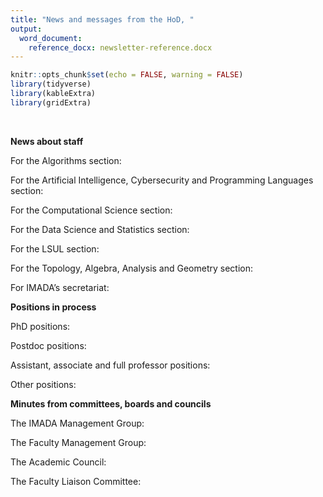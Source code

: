 ```yaml
---
title: "News and messages from the HoD, "
output: 
  word_document:
    reference_docx: newsletter-reference.docx
---
```


```r
knitr::opts_chunk$set(echo = FALSE, warning = FALSE)
library(tidyverse)
library(kableExtra)
library(gridExtra)
```

\

**News about staff**

For the Algorithms section:
\

For the Artificial Intelligence, Cybersecurity and Programming Languages section:
\

For the Computational Science section:
\

For the Data Science and Statistics section:
\

For the LSUL section:
\

For the Topology, Algebra, Analysis and Geometry section:
\

For IMADA's secretariat:
\

**Positions in process**
\

PhD positions:
\

Postdoc positions:
\

Assistant, associate and full professor positions:
\

Other positions:
\

**Minutes from committees, boards and councils**

The IMADA Management Group:
\

The Faculty Management Group:
\

The Academic Council:
\

The Faculty Liaison Committee:
\

